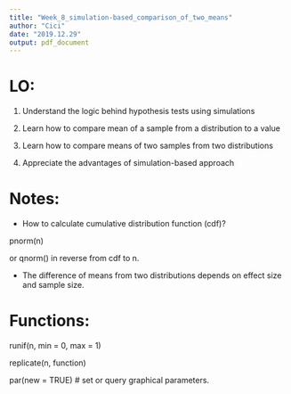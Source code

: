 ```yaml
---
title: "Week_8_simulation-based_comparison_of_two_means"
author: "Cici"
date: "2019.12.29"
output: pdf_document
---
```


# LO:

1. Understand the logic behind hypothesis tests using simulations

2. Learn how to compare mean of a sample from a distribution to a value

3. Learn how to compare means of two samples from two distributions

4. Appreciate the advantages of simulation-based approach

# Notes:

- How to calculate cumulative distribution function (cdf)?

pnorm(n)

or qnorm() in reverse from cdf to n.

- The difference of means from two distributions depends on effect size and sample size.

# Functions:

runif(n, min = 0, max = 1)

replicate(n, function)

par(new = TRUE) # set or query graphical parameters. 